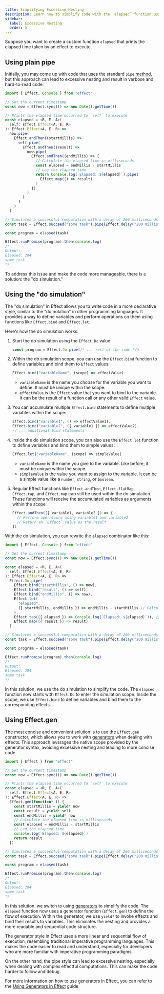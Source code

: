 ```yaml
---
title: Simplifying Excessive Nesting
description: Learn how to simplify code with the `elapsed` function using different approaches. The guide demonstrates using plain pipe, the "do simulation," and the concise `Effect.gen` constructor to calculate and log the elapsed time for an effect's execution. Choose the method that fits your coding style and enhances code readability.
sidebar:
  label: Excessive Nesting
  order: 5
---
```



Suppose you want to create a custom function `elapsed` that prints the elapsed time taken by an effect to execute.

## Using plain pipe

Initially, you may come up with code that uses the standard `pipe` [method](/getting-started/using-pipelines#the-pipe-method), but this approach can lead to excessive nesting and result in verbose and hard-to-read code:

```ts twoslash
import { Effect, Console } from "effect"

// Get the current timestamp
const now = Effect.sync(() => new Date().getTime())

// Prints the elapsed time occurred to `self` to execute
const elapsed = <R, E, A>(
  self: Effect.Effect<A, E, R>
): Effect.Effect<A, E, R> =>
  now.pipe(
    Effect.andThen((startMillis) =>
      self.pipe(
        Effect.andThen((result) =>
          now.pipe(
            Effect.andThen((endMillis) => {
              // Calculate the elapsed time in milliseconds
              const elapsed = endMillis - startMillis
              // Log the elapsed time
              return Console.log(`Elapsed: ${elapsed}`).pipe(
                Effect.map(() => result)
              )
            })
          )
        )
      )
    )
  )

// Simulates a successful computation with a delay of 200 milliseconds
const task = Effect.succeed("some task").pipe(Effect.delay("200 millis"))

const program = elapsed(task)

Effect.runPromise(program).then(console.log)
/*
Output:
Elapsed: 204
some task
*/
```

To address this issue and make the code more manageable, there is a solution: the "do simulation."

## Using the "do simulation"

The "do simulation" in Effect allows you to write code in a more declarative style, similar to the "do notation" in other programming languages. It provides a way to define variables and perform operations on them using functions like `Effect.bind` and `Effect.let`.

Here's how the do simulation works:

<Steps>

1. Start the do simulation using the `Effect.Do` value:

   ```ts
   const program = Effect.Do.pipe(/* ... rest of the code */)
   ```

2. Within the do simulation scope, you can use the `Effect.bind` function to define variables and bind them to `Effect` values:

   ```ts
   Effect.bind("variableName", (scope) => effectValue)
   ```

   - `variableName` is the name you choose for the variable you want to define. It must be unique within the scope.
   - `effectValue` is the `Effect` value that you want to bind to the variable. It can be the result of a function call or any other valid `Effect` value.

3. You can accumulate multiple `Effect.bind` statements to define multiple variables within the scope:

   ```ts
   Effect.bind("variable1", () => effectValue1),
   Effect.bind("variable2", ({ variable1 }) => effectValue2),
   // ... additional bind statements
   ```

4. Inside the do simulation scope, you can also use the `Effect.let` function to define variables and bind them to simple values:

   ```ts
   Effect.let("variableName", (scope) => simpleValue)
   ```

   - `variableName` is the name you give to the variable. Like before, it must be unique within the scope.
   - `simpleValue` is the value you want to assign to the variable. It can be a simple value like a `number`, `string`, or `boolean`.

5. Regular Effect functions like `Effect.andThen`, `Effect.flatMap`, `Effect.tap`, and `Effect.map` can still be used within the do simulation. These functions will receive the accumulated variables as arguments within the scope:

   ```ts
   Effect.andThen(({ variable1, variable2 }) => {
     // Perform operations using variable1 and variable2
     // Return an `Effect` value as the result
   })
   ```

</Steps>

With the do simulation, you can rewrite the `elapsed` combinator like this:

```ts twoslash
import { Effect, Console } from "effect"

// Get the current timestamp
const now = Effect.sync(() => new Date().getTime())

const elapsed = <R, E, A>(
  self: Effect.Effect<A, E, R>
): Effect.Effect<A, E, R> =>
  Effect.Do.pipe(
    Effect.bind("startMillis", () => now),
    Effect.bind("result", () => self),
    Effect.bind("endMillis", () => now),
    Effect.let(
      "elapsed",
      ({ startMillis, endMillis }) => endMillis - startMillis // Calculate the elapsed time in milliseconds
    ),
    Effect.tap(({ elapsed }) => Console.log(`Elapsed: ${elapsed}`)), // Log the elapsed time
    Effect.map(({ result }) => result)
  )

// Simulates a successful computation with a delay of 200 milliseconds
const task = Effect.succeed("some task").pipe(Effect.delay("200 millis"))

const program = elapsed(task)

Effect.runPromise(program).then(console.log)
/*
Output:
Elapsed: 204
some task
*/
```

In this solution, we use the do simulation to simplify the code. The `elapsed` function now starts with `Effect.Do` to enter the simulation scope.
Inside the scope, we use `Effect.bind` to define variables and bind them to the corresponding effects.

## Using Effect.gen

The most concise and convenient solution is to use the `Effect.gen` constructor, which allows you to work with [generators](https://developer.mozilla.org/en-US/docs/Web/JavaScript/Reference/Global_Objects/Generator) when dealing with effects. This approach leverages the native scope provided by the generator syntax, avoiding excessive nesting and leading to more concise code.

```ts twoslash
import { Effect } from "effect"

// Get the current timestamp
const now = Effect.sync(() => new Date().getTime())

// Prints the elapsed time occurred to `self` to execute
const elapsed = <R, E, A>(
  self: Effect.Effect<A, E, R>
): Effect.Effect<A, E, R> =>
  Effect.gen(function* () {
    const startMillis = yield* now
    const result = yield* self
    const endMillis = yield* now
    // Calculate the elapsed time in milliseconds
    const elapsed = endMillis - startMillis
    // Log the elapsed time
    console.log(`Elapsed: ${elapsed}`)
    return result
  })

// Simulates a successful computation with a delay of 200 milliseconds
const task = Effect.succeed("some task").pipe(Effect.delay("200 millis"))

const program = elapsed(task)

Effect.runPromise(program).then(console.log)
/*
Output:
Elapsed: 204
some task
*/
```

In this solution, we switch to using [generators](https://developer.mozilla.org/en-US/docs/Web/JavaScript/Reference/Global_Objects/Generator) to simplify the code. The `elapsed` function now uses a generator function (`Effect.gen`) to define the flow of execution. Within the generator, we use `yield*` to invoke effects and bind their results to variables. This eliminates the nesting and provides a more readable and sequential code structure.

The generator style in Effect uses a more linear and sequential flow of execution, resembling traditional imperative programming languages. This makes the code easier to read and understand, especially for developers who are more familiar with imperative programming paradigms.

On the other hand, the pipe style can lead to excessive nesting, especially when dealing with complex effectful computations. This can make the code harder to follow and debug.

For more information on how to use generators in Effect, you can refer to the [Using Generators in Effect](/getting-started/using-generators) guide.
